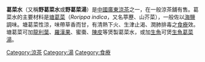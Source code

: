{{unreferenced|time=2015-07-15T01:37:11+00:00}}
'''葛菜水'''（又稱'''野葛菜水'''或'''野葛菜湯'''）是[[中國|中國]][[廣東|廣東]][[涼茶|涼茶]]之一，在一般涼茶舖有售。葛菜水的主要材料是[[塘葛菜|塘葛菜]]（''Rorippa indica''，又名葶藶、山芥菜），一般佐以[[海鹽|海鹽]]調味。塘葛菜性涼，味帶草香而甘，有清熱下火、生津止渴、潤肺排毒之[[食療|食療]]效。塘葛菜可加[[龍利葉|龍利葉]]、[[羅漢果|羅漢果]]、蜜棗、[[陳皮|陳皮]]等煲製葛菜水，或加[[生魚|生魚]]可煲[[生魚葛菜湯|生魚葛菜湯]]。

{{food-stub}}

[[Category:涼茶|Category:涼茶]]
[[Category:湯|Category:湯]]
[[Category:食療|Category:食療]]
